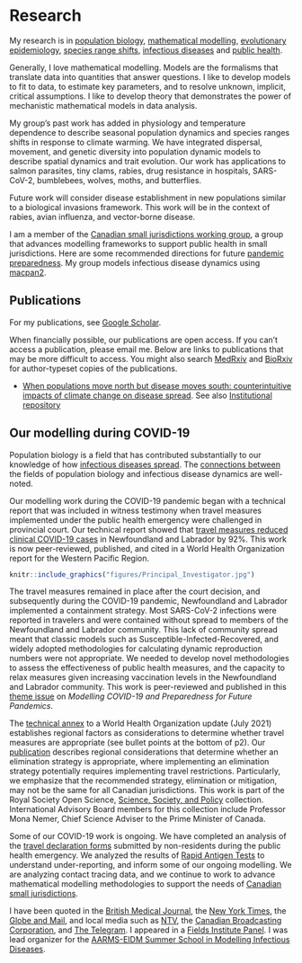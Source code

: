 # Research {-}

My research is in [population biology](https://royalsocietypublishing.org/doi/pdf/10.1098/rspb.2019.0428), [mathematical modelling](https://pubmed.ncbi.nlm.nih.gov/16916526/), [evolutionary epidemiology](https://mast.queensu.ca/~tday/pdf/evo12171.pdf), [species range shifts](https://link.springer.com/article/10.1007/s12080-022-00551-z), [infectious diseases](https://royalsocietypublishing.org/doi/full/10.1098/rstb.2016.0086) and [public health](https://pubmed.ncbi.nlm.nih.gov/34150314/).

<!-- I am interested in the biological questions. I like to learn new mathematical frameworks, so there are fewer technical barriers to answering the biological questions I am interested in. I have made models that are delay differential equations, partial differential equations, integrodifference equations, non-autonomous ordinary differential equations, branching process models, and models that use optimal control. I aim to not to be limited by the models that I know, in the questions that I can answer. I like to develop new methods, rather than use existing models. -->

<!-- An understanding the general dynamics of models is central to informing what types of models, and interacting biological processes, could give rise to biological data. This approach is useful for answering questions about mechanism, for generating parameter estimates that have a clear connection to biological data and knowledge, and for constructing plausible modelling scenarios. I like to study the full range of model dynamics so I know how to build mechanistic models that will work as representations of biology data that might have unique features. -->

Generally, I love mathematical modelling. Models are the formalisms that translate data into quantities that answer questions. I like to develop models to fit to data, to estimate key parameters, and to resolve unknown, implicit, critical assumptions. I like to develop theory that demonstrates the power of mechanistic mathematical models in data analysis.


My group's past work has added in physiology and temperature dependence to describe seasonal population dynamics and species ranges shifts in response to climate warming. We have integrated dispersal, movement, and genetic diversity into population dynamic models to describe spatial dynamics and trait evolution. Our work has applications to salmon parasites, tiny clams, rabies, drug resistance in hospitals, SARS-CoV-2, bumblebees, wolves, moths, and butterflies.

Future work will consider disease establishment in new populations similar to a biological invasions framework. This work will be in the context of rabies, avian influenza, and vector-borne disease.

I am a member of the [Canadian small jurisdictions working group](https://wzmli.github.io/CanSJ/), a group that advances modelling frameworks to support public health in small jurisdictions. Here are some recommended directions for future [pandemic preparedness](docs/mmi-dec-2024.pdf). My group models infectious disease dynamics using [macpan2](https://canmod.github.io/macpan2/). 

## Publications {-}

For my publications, see [Google Scholar](https://scholar.google.ca/citations?hl=en&user=bxt9bh8AAAAJ&view_op=list_works&sortby=pubdate).

When financially possible, our publications are open access. If you can't access a publication, please email me. Below are links to publications that may be more difficult to access. You might also search [MedRxiv](https://www.medrxiv.org/) and [BioRxiv](https://www.biorxiv.org/) for author-typeset copies of the publications.

* [When populations move north but disease moves south: counterintuitive impacts of climate change on disease spread](https://link.springer.com/epdf/10.1007/s12080-022-00551-z?sharing_token=7xNrotHAknrEDzYgQEQPYve4RwlQNchNByi7wbcMAY6GMPsy2wnUpViRSxA82ToFnGewZWnln8z6WcH52FW1BvUD8yoATWUosFpds9E076a1NOTiz0G9s9D_aMHJStojrTBxvfz7s7r-XhThtZ_43WLG6dZct8svMgDt4HuOrhM%3D). See also [Institutional repository ](https://research.library.mun.ca/16406/)

## Our modelling during COVID-19{-}

Population biology is a field that has contributed substantially to our knowledge of how [infectious diseases spread](https://scholar.google.com/citations?view_op=view_citation&hl=en&user=1Jd-a_IAAAAJ&citation_for_view=1Jd-a_IAAAAJ:QUX0mv85b1cC). The [connections between](https://pubmed.ncbi.nlm.nih.gov/21238122/) the fields of population biology and infectious disease dynamics are well-noted. 

Our modelling work during the COVID-19 pandemic began with a technical report that was included in witness testimony when travel measures implemented under the public health emergency were challenged in provincial court. Our technical report showed that [travel measures reduced clinical COVID-19 cases](https://royalsocietypublishing.org/doi/full/10.1098/rsos.202266) in Newfoundland and Labrador by 92\%. This work is now peer-reviewed, published, and cited in a World Health Organization report for the Western Pacific Region. 

```r
knitr::include_graphics("figures/Principal_Investigator.jpg")
```

The travel measures remained in place after the court decision, and subsequently during the COVID-19 pandemic, Newfoundland and Labrador implemented a containment strategy. Most SARS-CoV-2 infections were reported in travelers and were contained without spread to members of the Newfoundland and Labrador community. This lack of community spread meant that classic models such as Susceptible-Infected-Recovered, and widely adopted methodologies for calculating dynamic reproduction numbers were not appropriate. We needed to develop novel methodologies to assess the effectiveness of public health measures, and the capacity to relax measures given increasing vaccination levels in the Newfoundland and Labrador community. This work is peer-reviewed and published in this [theme issue](https://pubmed.ncbi.nlm.nih.gov/36584747/) on _Modelling COVID-19 and Preparedness for Future Pandemics_.

The [technical annex](https://www.who.int/publications/i/item/WHO-2019-nCoV-Risk-based-international-travel-2021.1) to a World Health Organization update (July 2021) establishes regional factors as considerations to determine whether travel measures are appropriate (see bullet points at the bottom of p2). Our [publication](https://royalsocietypublishing.org/doi/10.1098/rsos.240186) describes regional considerations that determine whether an elimination strategy is appropriate, where implementing an elimination strategy potentially requires implementing travel restrictions. Particularly, we emphasize that the recommended strategy, elimination or mitigation, may not be the same for all Canadian jurisdictions. This work is part of the Royal Society Open Science, [Science, Society, and Policy](https://royalsocietypublishing.org/rsos/ssp) collection. International Advisory Board members for this collection include Professor Mona Nemer, Chief Science Adviser to the Prime Minister of Canada. 

Some of our COVID-19 work is ongoing. We have completed an analysis of the [travel declaration forms](https://www.medrxiv.org/content/10.1101/2023.06.08.23291136v4) submitted by non-residents during the public health emergency. We analyzed the results of [Rapid Antigen Tests](https://www.canada.ca/en/public-health/services/reports-publications/canada-communicable-disease-report-ccdr/monthly-issue/2023-49/issue-4-april-2023/ba1-ba2-asymptomatic-rates-school-children.html) to understand under-reporting, and inform some of our ongoing modelling. We are analyzing contact tracing data, and we continue to work to advance mathematical modelling methodologies to support the needs of [Canadian small jurisdictions](https://wzmli.github.io/CanSJ/). 

I have been quoted in the [British Medical Journal](https://www.bmj.com/content/377/bmj.o994), the [New York Times](https://www.nytimes.com/2022/04/26/world/canada/canadas-atlantic-provinces-covid-masks.html), the [Globe and Mail](https://www.theglobeandmail.com/canada/article-omicron-making-life-difficult-for-mathematicians-trying-to-track-covid/), and local media such as [NTV](https://vocm.com/2022/02/03/mun-survey-rapid-antigen-tests/), the [Canadian Broadcasting Corporation](https://www.cbc.ca/news/canada/newfoundland-labrador/covid-19-here-to-stay-1.6384033), and [The Telegram](https://www.saltwire.com/atlantic-canada/news/nl-covid-19-statistics-are-going-in-the-right-direction-but-is-there-a-real-goal-100730877/). I appeared in a [Fields Institute Panel](http://www.fields.utoronto.ca/activities/21-22/what-numbers-say-endemicity). I was lead organizer for the [AARMS-EIDM Summer School in Modelling Infectious Diseases](https://ahurford.github.io/aarms-summer-school/). 



<!-- We had worked on Arctic rabies prior to the pandemic, but just recently I was reminded of the [atto-fox](https://pubmed.ncbi.nlm.nih.gov/1806118/). These problems related to subsequent waves of infection caused by a fractional number of individuals, were central to our [recent work](https://www.medrxiv.org/content/10.1101/2024.02.01.24302169v2) explaining common misconceptions that bias against elimination strategy recommendations, and is another example of advances in population biology informing infectious disease modelling. -->

